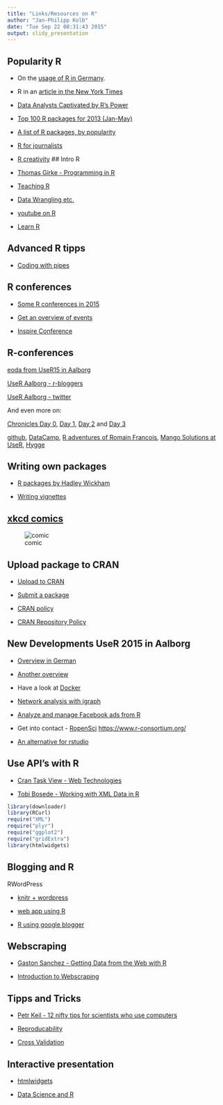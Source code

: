 ```yaml
---
title: "Links/Resources on R"
author: "Jan-Philipp Kolb"
date: "Tue Sep 22 08:31:43 2015"
output: slidy_presentation
---
```



## Popularity R

- On the [usage of R in Germany](http://www.gulli.com/news/23740-programmiersprache-r-in-der-wissenschaft-immer-beliebter-2014-04-24). 
- R in an [article in the New York Times](http://community.oreilly.de/blog/2011/01/18/statistiksoftware-r/)

- [Data Analysts Captivated by R’s Power](http://www.nytimes.com/2009/01/07/technology/business-computing/07program.html?_r=1&)

- [Top 100 R packages for 2013 (Jan-May)](http://www.r-statistics.com/2013/06/top-100-r-packages-for-2013-jan-may/)

- [A list of R packages, by popularity](http://blog.revolutionanalytics.com/2013/06/a-list-of-r-packages-by-popularity.html)

- [R for journalists](http://www.scoop.it/t/r-for-journalists)

- [R creativity](http://www.r-bloggers.com/r-user-groups-highlight-r-creativity/)
## Intro R

- [Thomas Girke - Programming in R](http://manuals.bioinformatics.ucr.edu/home/programming-in-r)

- [Teaching R](http://www.r-bloggers.com/teaching-a-short-topic-to-beginner-r-users/)

- [Data Wrangling etc.](http://stat545-ubc.github.io/)

- [youtube on R](http://www.revolutionanalytics.com/what-r)

- [Learn R](http://www.r-bloggers.com/learn-r-interactively-with-our-new-introduction-to-r-tutorial/)

## Advanced R tipps

- [Coding with pipes](http://www.r-statistics.com/2014/08/simpler-r-coding-with-pipes-the-present-and-future-of-the-magrittr-package/)

## R conferences

- [Some R conferences in 2015](http://www.r-bloggers.com/some-r-conferences-in-2015/)

- [Get an overview of events](http://10times.com/)

- [Inspire Conference](http://inspire.ec.europa.eu/events/conferences/inspire_2014/page/home)

## R-conferences

[eoda from UseR15 in Aalborg](http://blog.eoda.de/2015/07/03/eoda-auf-der-user-conference-2015-in-aalborg-die-highlights-vom-ersten-praesentationstag-teil-2/)

[UseR Aalborg - r-bloggers](http://www.r-bloggers.com/user-2015-conference-in-aalborg/)

[UseR Aalborg - twitter](https://twitter.com/search?q=%23user2015&src=typd)

And even more on:

[Chronicles Day 0](http://www.r-bloggers.com/chronicles-from-user-day-0/), [Day 1](http://www.milanor.net/blog/?p=1765), [Day 2](http://www.r-bloggers.com/chronicles-from-user-day-2/) and [Day 3](http://www.r-bloggers.com/chronicles-from-user-day-3/)

[github](http://www.r-bloggers.com/everyone-loves-r-markdown-and-github-stories-from-the-r-summit-day-two/), [DataCamp](http://www.r-bloggers.com/datacamp-talks-user2015aalborg/), [R adventures of Romain Francois](https://csgillespie.wordpress.com/2015/07/01/user-2015-romain-francois-my-r-adventures/), [Mango Solutions at UseR](http://www.r-bloggers.com/mango-solutions-at-user2015/), [Hygge](http://www.r-bloggers.com/hygge-at-user-2015-aalborg/)


## Writing own packages

- [R packages by Hadley Wickham](http://r-pkgs.had.co.nz/description.html)

- [Writing vignettes](http://kbroman.org/pkg_primer/pages/vignettes.html)

## [xkcd comics](http://xkcd.com/1138/)

![comic](http://imgs.xkcd.com/comics/heatmap.png)

## Upload package to CRAN

- [Upload to CRAN](http://kbroman.org/pkg_primer/pages/cran.html)

- [Submit a package](https://cran.r-project.org/submit.html)

- [CRAN policy](https://cran.r-project.org/submit.html)
- [CRAN Repository Policy](https://cran.r-project.org/web/packages/policies.html)


## New Developments UseR 2015 in Aalborg

- [Overview in German](http://blog.eoda.de/2015/07/01/eoda-auf-der-user-conference-2015-in-aalborg-die-eindruecke-vom-tutorial-tuesday/)

- [Another overview](http://blog.revolutionanalytics.com/user-groups/)

- Have a look at [Docker](https://www.docker.com/)

- [Network analysis with igraph](http://igraph.org/r/)

- [Analyze and manage Facebook ads from R](https://github.com/cardcorp/fbRads)

- Get into contact - [RopenSci](https://ropensci.org/community/#join-us)
<https://www.r-consortium.org/>

- [An alternative for rstudio](http://www.openanalytics.eu/downloads/architect)

## Use API's with R

- [Cran Task View - Web Technologies](http://cran.r-project.org/web/views/WebTechnologies.html)

- [Tobi Bosede - Working with XML Data in R](http://www.informit.com/articles/article.aspx?p=2215520)

```r
library(downloader)
library(RCurl)
require("XML")
require("plyr")
require("ggplot2")
require("gridExtra")
library(htmlwidgets)
```

## Blogging and R

RWordPress 

- [knitr + wordpress](http://yihui.name/knitr/demo/wordpress/)


- [web app using R](http://stathack.wordpress.com/2012/11/14/building-a-simple-web-app-using-r/)

- [R using google blogger](http://nevilleandrade.blogspot.de/2014/10/testing-r-using-google-blogger.html)


## Webscraping

- [Gaston Sanchez - Getting Data from the Web with R](http://gastonsanchez.com/work/webdata/getting_web_data_r1_introduction.pdf)

- [Introduction to Webscraping](http://www.training.cam.ac.uk/event/740618)

## Tipps and Tricks

- [Petr Keil - 12 nifty tips for scientists who use computers](http://www.petrkeil.com/?p=2356)

- [Reproducability](http://www.r-bloggers.com/reproducibility-in-computational-research/)

- [Cross Validation](http://www.r-bloggers.com/how-do-you-know-if-your-model-is-going-to-work-part-4-cross-validation-techniques-2/)

## Interactive presentation

- [htmlwidgets](http://www.buildingwidgets.com/)

- [Data Science and R](http://www.r-bloggers.com/some-key-win-vector-serial-data-science-articles/)
